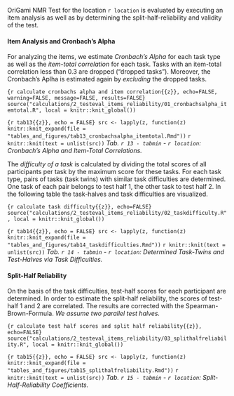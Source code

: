 OriGami NMR Test for the location `r location` is evaluated by executing an item analysis as well as by determining the split-half-reliability and validity of the test.

#### Item Analysis and Cronbach's Alpha

For analyzing the items, we estimate _Cronbach's Alpha_ for each task type as well as the _item-total correlation_ for each task. Tasks with an item-total correlation less than 0.3 are dropped ("dropped tasks"). Moreover, the Cronbach's Aplha is estimated again by _excluding_ the dropped tasks.

```{r calculate cronbachs alpha and item correlation{{z}}, echo=FALSE, warning=FALSE, message=FALSE, results=FALSE}
source("calculations/2_testeval_items_reliability/01_cronbachsalpha_itemtotal.R", local = knitr::knit_global())
```

```{r tab13{{z}}, echo = FALSE}
src <- lapply(z, function(z) knitr::knit_expand(file = "tables_and_figures/tab13_cronbachsalpha_itemtotal.Rmd"))
```
`r knitr::knit(text = unlist(src))`
_Tab. `r 13 - tabmin` - `r location`: Cronbach's Alpha and Item-Total Correlations._

The _difficulty of a task_ is calculated by dividing the total scores of all participants per task by the maximum score for these tasks. For each task type, pairs of tasks (task twins) with similar task difficulties are determined. One task of each pair belongs to test half 1, the other task to test half 2. In the following table the task-halves and task difficulties are visualized.

```{r calculate task difficulty{{z}}, echo=FALSE}
source("calculations/2_testeval_items_reliability/02_taskdifficulty.R", local = knitr::knit_global())
```

```{r tab14{{z}}, echo = FALSE}
src <- lapply(z, function(z) knitr::knit_expand(file = "tables_and_figures/tab14_taskdifficulties.Rmd"))
```
`r knitr::knit(text = unlist(src))`
_Tab. `r 14 - tabmin` - `r location`: Determined Task-Twins and Test-Halves via Task Difficulties._

#### Split-Half Reliability

On the basis of the task difficulties, test-half scores for each participant are determined. In order to estimate the split-half reliability, the scores of test-half 1 and 2 are correlated. The results are corrected with the Spearman-Brown-Formula. _We assume two parallel test halves._

```{r calculate test half scores and split half reliability{{z}}, echo=FALSE}
source("calculations/2_testeval_items_reliability/03_splithalfreliability.R", local = knitr::knit_global())
```

```{r tab15{{z}}, echo = FALSE}
src <- lapply(z, function(z) knitr::knit_expand(file = "tables_and_figures/tab15_splithalfreliability.Rmd"))
```
`r knitr::knit(text = unlist(src))`
_Tab. `r 15 - tabmin` - `r location`: Split-Half-Reliability Coefficients._